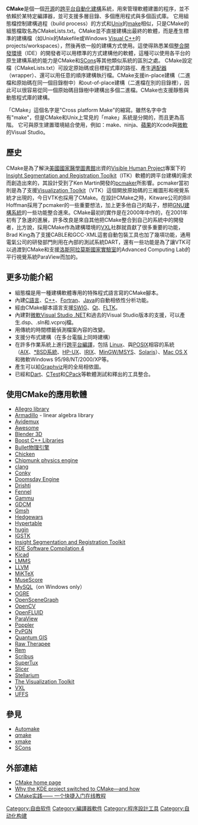 {{noteta
|G1=IT
|G2=FL
}}
{{Infobox_Software
| logo = Cmake.svg
| logo_size = 75px
| name = CMake
| developer = [[Andy_Cedilnik|Andy Cedilnik]], Bill Hoffman, Brad King, [[Ken_Martin|Ken Martin]], Alexander Neundorf
| latest_release_version = 3.23.2
| latest_release_date = {{Release date and age|2022|05|25}}
| latest_preview_version = 3.23.0-rc5
| latest_preview_date = {{Release date and age|2022|03|23}}
| operating_system = [[跨平台|跨平台]]
| genre = [[軟體開發工具|軟體開發工具]]
| license = 3句版[[BSD許可證|BSD許可證]]
| website = {{URL|https://cmake.org/}}
}}
'''CMake'''是個一個[[开源|开源]]的[[跨平台|跨平台]][[Build_automation|自動化建構]]系統，用來管理軟體建置的程序，並不依賴於某特定編譯器，並可支援多層目錄、多個應用程式與多個函式庫。
它用組態檔控制建構過程（build process）的方式和[[Unix|Unix]]的[[make|make]]相似，只是CMake的組態檔取名為CMakeLists.txt。CMake並不直接建構出最終的軟體，而是產生標準的建構檔（如Unix的Makefile或Windows [[Visual_C++|Visual C++]]的projects/workspaces），然後再依一般的建構方式使用。這使得熟悉某個[[整合開發環境|整合開發環境]]（IDE）的開發者可以用標準的方式建構他的軟體，這種可以使用各平台的原生建構系統的能力是CMake和[[SCons|SCons]]等其他類似系統的區別之處。
CMake設定檔（CMakeLists.txt）可設定原始碼或目標程式庫的路徑、產生[[適配器|適配器]]（wrapper）、還可以用任意的順序建構執行檔。CMake支援in-place建構（二進檔和原始碼在同一個目錄樹中）和out-of-place建構（二進檔在別的目錄裡），因此可以很容易從同一個原始碼目錄樹中建構出多個二進檔。CMake也支援靜態與動態程式庫的建構。

「CMake」這個名字是"Cross platform Make"的縮寫。雖然名字中含有"make"，但是CMake和Unix上常見的「make」系統是分開的，而且更為高階。
它可與原生建置環境結合使用，例如：make、ninja、[[蘋果公司|蘋果]]的Xcode與[[微软|微軟]]的Visual Studio。

== 歷史 ==
CMake是為了解決[[美國國家醫學圖書館|美國國家醫學圖書館]]出資的[[Visible_Human_Project|Visible Human Project]]專案下的[[Insight_Segmentation_and_Registration_Toolkit|Insight Segmentation and Registration Toolkit]]（ITK）軟體的跨平台建構的需求而創造出來的，其設計受到了Ken Martin開發的[[pcmaker|pcmaker]]所影響。pcmaker當初則是為了支援[[VTK|Visualization Toolkit]]（VTK）這個開放原始碼的三維圖形和視覺系統才出現的，今日VTK也採用了CMake。在設計CMake之時，Kitware公司的Bill Hoffman採用了pcmaker的一些重要想法，加上更多他自己的點子，想把[[GNU_build_system|GNU建構系統]]的一些功能整合進來。CMake最初的實作是在2000年中作的，在2001年初有了急速的進展，許多改良是來自其他把CMake整合到自己的系統中的開發者，比方說，採用CMake作為建構環境的[[VXL|VXL]]社群就貢獻了很多重要的功能，Brad King為了支援CABLE和GCC-XML這套自動包裝工具也加了幾項功能，通用電氣公司的研發部門則用在內部的測試系統DART，還有一些功能是為了讓VTK可以過渡到CMake和支援[[美國Los_Alamos國家實驗室|洛斯阿拉莫斯國家實驗室]]的Advanced Computing Lab的平行視覺系統ParaView而加的。

== 更多功能介紹 ==
* 組態檔是用一種建構軟體專用的特殊程式語言寫的CMake腳本。
* 內建[[C語言|C語言]]、[[C++|C++]]、[[Fortran|Fortran]]、[[Java|Java]]的自動相依性分析功能。
* 經由CMake腳本語言支援[[SWIG|SWIG]]、[[Qt|Qt]]、[[FLTK|FLTK]]。
* 內建對[[Microsoft_Visual_Studio|微軟Visual Studio .NET]]和過去的Visual Studio版本的支援，可以產生.dsp、.sln和.vcproj檔。
* 用傳統的時間標籤偵測檔案內容的改變。
* 支援分布式建構（在多台電腦上同時建構）
* 在許多作業系統上進行[[交叉編譯器|跨平台編譯]]，包括  [[Linux|Linux]]、與[[POSIX|POSIX]]相容的系統（[[AIX|AIX]]、[[BSD/OS|*BSD系統]]、[[HP-UX|HP-UX]]、[[IRIX|IRIX]]、[[MinGW|MinGW/MSYS]]、[[Solaris|Solaris]]）、[[Mac_OS_X|Mac OS X]]和微軟Windows 95/98/NT/2000/XP等。
* 產生可以給[[Graphviz|Graphviz]]用的全局相依圖。
* 已經和[[Dart|Dart]]、[[CTest|CTest]]和[[CPack|CPack]]等軟體測試和釋出的工具整合。

== 使用CMake的應用軟體 ==
{{div col|colwidth=22em}}
* [[Allegro_library|Allegro library]]
* [[Armadillo_(C++_library)|Armadillo]] - linear algebra library
* [[Avidemux|Avidemux]]
* [[Awesome_(window_manager)|Awesome]]
* [[Blender_(software)|Blender 3D]]
* [[Boost_C++_Libraries|Boost C++ Libraries]]
* [[Bullet|Bullet物理引擎]]
* [[Chicken_Scheme|Chicken]]
* [[Chipmunk_physics_engine|Chipmunk physics engine]]
* [[clang|clang]]
* [[Conky_(software)|Conky]]
* [[Doomsday_Engine|Doomsday Engine]]
* [[Drishti|Drishti]]
* [http://fennel.sourceforge.net/ Fennel]{{Wayback|url=http://fennel.sourceforge.net/ |date=20091005081548 }}
* [[Gammu_(software)|Gammu]]
* [[GDCM|GDCM]]
* [[Gmsh|Gmsh]]
* [[Hedgewars|Hedgewars]]
* [[Hypertable|Hypertable]]
* [[hugin_(software)|hugin]]
* [[IGSTK|IGSTK]]
* [[Insight_Segmentation_and_Registration_Toolkit|Insight Segmentation and Registration Toolkit]]
* [[KDE_Software_Compilation_4|KDE Software Compilation 4]]
* [[Kicad|Kicad]]
* [[LMMS|LMMS]]
* [[LLVM|LLVM]]
* [[MiKTeX|MiKTeX]]
* [[MuseScore|MuseScore]]
* [[MySQL|MySQL]]（on Windows only）
* [[OGRE|OGRE]]
* [[OpenSceneGraph|OpenSceneGraph]]
* [[OpenCV|OpenCV]]
* [https://web.archive.org/web/20100528184253/http://www.umr-lisah.fr/openfluid/ OpenFLUID]
* [[ParaView|ParaView]]
* [[Poppler_(software)|Poppler]]
* [[PvPGN|PvPGN]]
* [[Quantum_GIS|Quantum GIS]]
* [[Raw_Therapee|Raw Therapee]]
* [https://web.archive.org/web/20091108155601/http://remproject.org/ Rem]
* [[Scribus|Scribus]]
* [[SuperTux|SuperTux]]
* [[3DSlicer|Slicer]]
* [[Stellarium|Stellarium]]
* [[VTK|The Visualization Toolkit]]
* [[VXL|VXL]]
* [[UFFS|UFFS]]
{{div col end}}

== 參見 ==
{{Portal|自由軟體}}
* [[Automake|Automake]]
* [[qmake|qmake]]
* [[xmake|xmake]]
* [[SCons|SCons]]

== 外部連結 ==
* [http://www.cmake.org/ CMake home page]{{Wayback|url=http://www.cmake.org/ |date=20080509074616 }}
* [http://lwn.net/Articles/188693/ Why the KDE project switched to CMake—and how]{{Wayback|url=http://lwn.net/Articles/188693/ |date=20110507043418 }}
* [https://gavinliu6.github.io/CMake-Practice-zh-CN/#/foreword CMake实践——  一个快捷入门在线教程]
{{wikibooks|CMake入門}}
{{DEFAULTSORT:CMake}}
[[Category:自由软件|Category:自由软件]]
[[Category:編譯器軟件|Category:編譯器軟件]]
[[Category:程序設計工具|Category:程序設計工具]]
[[Category:自动化构建|Category:自动化构建]]